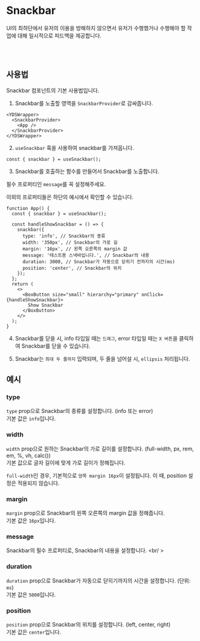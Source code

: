 
<Meta of={SnackbarStories} />

# Snackbar

UI의 최하단에서 유저의 이용을 방해하지 않으면서 유저가 수행했거나 수행해야 할 작업에 대해 일시적으로 피드백을 제공합니다.

<Canvas of={SnackbarStories.Test} />
<Controls />

<br />
<br />

## 사용법

Snackbar 컴포넌트의 기본 사용법입니다.

1. Snackbar를 노출할 영역을 `SnackbarProvider`로 감싸줍니다.

```tsx
<YDSWrapper>
  <SnackbarProvider>
    <App />
  </SnackbarProvider>
</YDSWrapper>
```

2. `useSnackbar` 훅을 사용하여 snackbar를 가져옵니다.

```tsx
const { snackbar } = useSnackbar();
```

3. Snackbar를 호출하는 함수를 만들어서 Snackbar를 노출합니다.

필수 프로퍼티인 `message`를 꼭 설정해주세요.

이외의 프로퍼티들은 하단의 예시에서 확인할 수 있습니다.

```tsx
function App() {
  const { snackbar } = useSnackbar();

  const handleShowSnackbar = () => {
    snackbar({
      type: 'info', // Snackbar의 종류
      width: '350px', // Snackbar의 가로 길
      margin: '16px', // 왼쪽 오른쪽의 margin 값
      message: '테스트용 스낵바입니다.', // Snackbar의 내용
      duration: 3000, // Snackbar가 자동으로 닫히기 전까지의 시간(ms)
      position: 'center', // Snackbar의 위치
    });
  };
  return (
    <>
      <BoxButton size="small" hierarchy="primary" onClick={handleShowSnackbar}>
        Show Snackbar
      </BoxButton>
    </>
  );
}
```

4. Snackbar를 닫을 시, info 타입일 때는 `드래그`, error 타입일 때는 `X 버튼`을 클릭하여 Snackbar를 닫을 수 있습니다.

<Canvas of={SnackbarStories.type} />

5. Snackbar는 `최대 두 줄까지` 입력되며, 두 줄을 넘어설 시, `ellipsis` 처리됩니다.

<Canvas of={SnackbarStories.OverflowTest} />

## 예시

### type

`type` prop으로 Snackbar의 종류를 설정합니다. (info 또는 error) <br />
기본 값은 `info`입니다.

<Canvas of={SnackbarStories.type} />

### width

`width` prop으로 원하는 Snackbar의 가로 길이를 설정합니다. (full-width, px, rem, em, %, vh, calc()) <br />
기본 값으로 글자 길이에 맞게 가로 길이가 정해집니다.

`full-width`인 경우, 기본적으로 `양쪽 margin 16px`이 설정됩니다. 이 때, position 설정은 적용되지 않습니다.

### margin

`margin` prop으로 Snackbar의 왼쪽 오른쪽의 margin 값을 정해줍니다. <br />
기본 값은 `16px`입니다.

### message

Snackbar의 필수 프로퍼티로, Snackbar의 내용을 설정합니다. <br/ >

### duration

`duration` prop으로 Snackbar가 자동으로 닫히기까지의 시간을 설정합니다. (단위: `ms`) <br />
기본 값은 `5000`입니다.

### position

`position` prop으로 Snackbar의 위치를 설정합니다. (left, center, right) <br />
기본 값은 `center`입니다.
